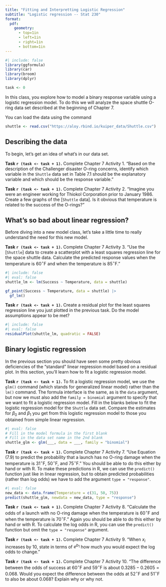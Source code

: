 ```yaml
---
title: "Fitting and Interpretting Logistic Regression"
subtitle: "Logistic regression -- Stat 230"
format:
  pdf:
    geometry:
      - top=1in
      - left=1in
      - right=1in
      - bottom=1in
---
```


```r
#| include: false
library(ggformula)
library(car)
library(broom)
library(dplyr)

task <- 0
```

In this class, you explore how to model a binary response variable using a logistic regression model. To do this we will analyze the space shuttle O-ring data set described at the beginning of Chapter 7. 

You can load the data using the command

```r
shuttle <- read.csv("https://aloy.rbind.io/kuiper_data/Shuttle.csv")
```

## Describing the data

To begin, let's get an idea of what's in our data set. 

**Task `r (task <- task + 1)`.** Complete Chapter 7 Activity 1. "Based on the description of the Challenger disaster O-ring concerns, identify which variable in the `Shuttle` data set in Table 7.1 should be the explanatory variable and which should be the response variable."

**Task `r (task <- task + 1)`.** Complete Chapter 7 Activity 2. "Imagine you were an engineer working for Thiokol Corporation prior to January 1986. Create a few graphs of the [`Shuttle` data]. Is it obvious that temperature is related to the success of the O-rings?"

## What's so bad about linear regression?

Before diving into a new model class, let's take a little time to really understand the need for this new model.

**Task `r (task <- task + 1)`.** Complete Chapter 7 Activity 3. "Use the [`Shuttle`] data to create a scatterplot with a least squares regression line for the space shuttle data. Calculate the predicted response values when the temperature is 60$^\circ$F and when the temperature is 85$^\circ$F."

```r
#| include: false
#| eval: false
shuttle_lm <- lm(Success ~ Temperature, data = shuttle)

gf_point(Success ~ Temperature, data = shuttle) |>
  gf_lm()
```



**Task `r (task <- task + 1)`.** Create a residual plot for the least squares regression line you just plotted in the previous task. Do the model assumptions appear to be met?

```r
#| include: false
#| eval: false
residualPlot(shuttle_lm, quadratic = FALSE)
```


## Binary logistic regression 

In the previous section you should have seen some pretty obvious deficiencies of the "standard" linear regression model based on a residual plot. In this section, you'll learn how to fit a logistic regression model.


**Task `r (task <- task + 1)`.** To fit a logistic regression model, we use the `glm()` command (which stands for generalized linear model) rather than the `lm()` command. The formula interface is the same, as is the `data` argument, but now we must also add the `family = binomial` argument to specify that we want to fit a logistic regression model. Fill in the blanks below to fit the logistic regression model for the `Shuttle` data set. Compare the estimates for $\beta_0$ and $\beta_1$ you get from this logistic regression model to those you obtained from simple linear regression.

```r
#| eval: false
# Fill in the model formula in the first blank
# Fill in the data set name in the 2nd blank
shuttle_glm <- glm(___, data = ___, family = "binomial")
```



**Task `r (task <- task + 1)`.** Complete Chapter 7 Activity 7. "Use Equation (7.9) to predict the probability that a launch has no O-ring damage when the temperature is  31$^\circ$F, 50$^\circ$F, and 75$^\circ$F." You should be able to do this either by hand or with R. To make these predictions in R, we can use the `predict()` function just like in linear regression, but to obtain predicted probabilities (rather than log odds) we have to add the argument `type = "response"`.

```r
#| eval: false
new_data <- data.frame(Temperature = c(31, 50, 75))
predict(shuttle_glm, newdata = new_data, type = "response")
```


**Task `r (task <- task + 1)`.** Complete Chapter 7 Activity 8. "Calculate the odds of a launch with no O-ring damage when the temperature is 60$^\circ$F and when the temperature is 70$^\circ$F." Again you should be able to do this either by hand or with R. To calculate the log odds in R, you can use the `predict()` function but omit the `type = "response"` argument. 

**Task `r (task <- task + 1)`.** Complete Chapter 7 Activity 9. "When $x_i$ increases by 10, state in terms of $e^{b_1}$ how much you would expect the log odds to change."

**Task `r (task <- task + 1)`.** Complete Chapter 7 Activity 10. "The difference between the odds of success at 60$^\circ$F and 59$^\circ$F is about $0.3285-0.2605=0.068$. Would you expect the difference between the odds at 52$^\circ$F and 51$^\circ$F to also be about 0.068? Explain why or why not.